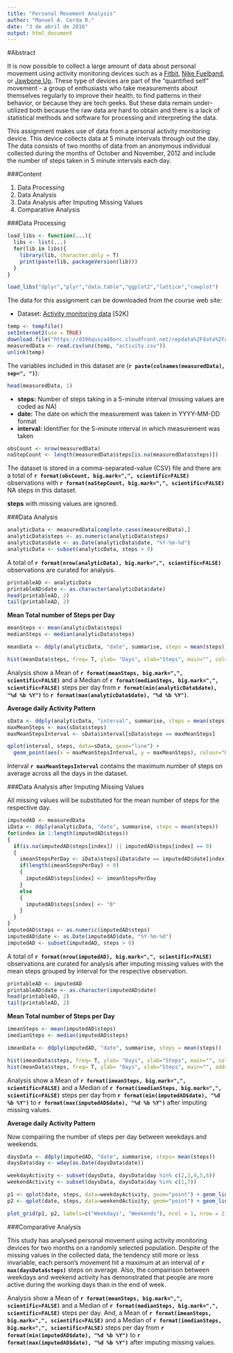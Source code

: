 ```yaml
---
title: "Personal Movement Analysis"
author: "Manuel A. Cerda R."
date: "3 de abril de 2016"
output: html_document
---
```


#Abstract

It is now possible to collect a large amount of data about personal movement using activity monitoring devices such as a [Fitbit](http://www.fitbit.com/), [Nike Fuelband](http://www.nike.com/us/en_us/c/nikeplus-fuel), or [Jawbone Up](https://jawbone.com/up). These type of devices are part of the "quantified self" movement - a group of enthusiasts who take measurements about themselves regularly to improve their health, to find patterns in their behavior, or because they are tech geeks. But these data remain under-utilized both because the raw data are hard to obtain and there is a lack of statistical methods and software for processing and interpreting the data.

This assignment makes use of data from a personal activity monitoring device. This device collects data at 5 minute intervals through out the day. The data consists of two months of data from an anonymous individual collected during the months of October and November, 2012 and include the number of steps taken in 5 minute intervals each day.



###Content

1. Data Processing
2. Data Analysis
3. Data Analysis after Imputing Missing Values
4. Comparative Analysis



###Data Processing

```r
load_libs <- function(...){
  libs <- list(...)
  for(lib in libs){
    library(lib, character.only = T)
    print(paste(lib, packageVersion(lib)))
  }
}

load_libs("dplyr","plyr","data.table","ggplot2","lattice","cowplot")
```


The data for this assignment can be downloaded from the course web site:

+ Dataset: [Activity monitoring data](https://d396qusza40orc.cloudfront.net/repdata%2Fdata%2Factivity.zip) [52K]


```r
temp <- tempfile()
setInternet2(use = TRUE)
download.file("https://d396qusza40orc.cloudfront.net/repdata%2Fdata%2Factivity.zip", temp)
measuredData <- read.csv(unz(temp, "activity.csv"))
unlink(temp)
```


The variables included in this dataset are (**`r paste(colnames(measuredData), sep=", ")`**):

```r
head(measuredData, 1)
```

+ **steps:** Number of steps taking in a 5-minute interval (missing values are coded as NA)
+ **date:** The date on which the measurement was taken in YYYY-MM-DD format
+ **interval:** Identifier for the 5-minute interval in which measurement was taken


```r
obsCount <- nrow(measuredData)
naStepCount <- length(measuredData$steps[is.na(measuredData$steps)])
```

The dataset is stored in a comma-separated-value (CSV) file and there are a total of **`r format(obsCount, big.mark=",", scientific=FALSE)`** observations with **`r format(naStepCount, big.mark=",", scientific=FALSE)`** NA steps in this dataset.


**steps** with missing values are ignored.



###Data Analysis

```r
analyticData <- measuredData[complete.cases(measuredData),]
analyticData$steps <- as.numeric(analyticData$steps)
analyticData$date <- as.Date(analyticData$date, "%Y-%m-%d")
analyticData <- subset(analyticData, steps > 0)
```

A total of **`r format(nrow(analyticData), big.mark=",", scientific=FALSE)`** observations are curated for analysis.

```r
printableAD <- analyticData
printableAD$date <- as.character(analyticData$date)
head(printableAD, 2)
tail(printableAD, 2)
```


**Mean Total number of Steps per Day**

```r
meanSteps <- mean(analyticData$steps)
medianSteps <- median(analyticData$steps)

meanData <- ddply(analyticData, "date", summarise, steps = mean(steps))

hist(meanData$steps, freq= T, ylab= "Days", xlab="Steps", main="", col=rgb(0, 1, 0, 0.25))
```

Analysis show a Mean of **`r format(meanSteps, big.mark=",", scientific=FALSE)`** and a Median of **`r format(medianSteps, big.mark=",", scientific=FALSE)`** steps per day from **`r format(min(analyticData$date), "%d %b %Y")`** to **`r format(max(analyticData$date), "%d %b %Y")`**.


**Average daily Activity Pattern**

```r
sData <- ddply(analyticData, "interval", summarise, steps = mean(steps))
maxMeanSteps <- max(sData$steps)
maxMeanStepsInterval <- sData$interval[sData$steps == maxMeanSteps]

qplot(interval, steps, data=sData, geom="line") + 
  geom_point(aes(x = maxMeanStepsInterval, y = maxMeanSteps), colour="Green")
```

Interval **`r maxMeanStepsInterval`** contains the maximum number of steps on average across all the days in the dataset.



###Data Analysis after Imputing Missing Values 

All missing values will be substituted for the mean number of steps for the respective day.

```r
imputedAD <- measuredData
iData <- ddply(analyticData, "date", summarise, steps = mean(steps))
for(index in 1:length(imputedAD$steps))
{
  if(is.na(imputedAD$steps[index]) || imputedAD$steps[index] == 0)
  {
    imeanStepsPerDay <- iData$steps[iData$date == imputedAD$date[index]]
    if(length(imeanStepsPerDay) > 0)
    {
      imputedAD$steps[index] <- imeanStepsPerDay
    }
    else
    {  
      imputedAD$steps[index] <- "0"
    }
  }
}
imputedAD$steps <- as.numeric(imputedAD$steps)
imputedAD$date <- as.Date(imputedAD$date, "%Y-%m-%d")
imputedAD <- subset(imputedAD, steps > 0)
```

A total of **`r format(nrow(imputedAD), big.mark=",", scientific=FALSE)`** observations are curated for analysis after imputing missing values with the mean steps grouped by interval for the respective observation.

```r
printableAD <- imputedAD
printableAD$date <- as.character(imputedAD$date)
head(printableAD, 2)
tail(printableAD, 2)
```


**Mean Total number of Steps per Day**

```r
imeanSteps <- mean(imputedAD$steps)
imedianSteps <- median(imputedAD$steps)

imeanData <- ddply(imputedAD, "date", summarise, steps = mean(steps))

hist(imeanData$steps, freq= T, ylab= "Days", xlab="Steps", main="", col=rgb(0, 1, 0, 0.25))
hist(meanData$steps, freq= T, ylab= "Days", xlab="Steps", main="", add=T, col=rgb(0, 1, 0, 0.25))
```

Analysis show a Mean of **`r format(imeanSteps, big.mark=",", scientific=FALSE)`** and a Median of **`r format(imedianSteps, big.mark=",", scientific=FALSE)`** steps per day from **`r format(min(imputedAD$date), "%d %b %Y")`** to **`r format(max(imputedAD$date), "%d %b %Y")`** after imputing missing values.


**Average daily Activity Pattern**

Now compairing the number of steps per day between weekdays and weekends.

```r
daysData <- ddply(imputedAD, "date", summarise, steps= mean(steps))
daysData$day <- wday(as.Date(daysData$date))

weekdayActivity <- subset(daysData, daysData$day %in% c(2,3,4,5,6))
weekendActivity <- subset(daysData, daysData$day %in% c(1,7))

p1 <- qplot(date, steps, data=weekdayActivity, geom="point") + geom_line(colour="orange")
p2 <- qplot(date, steps, data=weekendActivity, geom="point") + geom_line(colour="pink")

plot_grid(p1, p2, labels=c("Weekdays", "Weekends"), ncol = 1, nrow = 2)
```



###Comparative Analysis

This study has analysed personal movement using activity monitoring devices for two months on a randomly selected population. Despite of the missing values in the collected data, the tendency still more or less invariable, each person's movement hit a maximum at an interval of **`r max(daysData$steps)`** steps on average. Also, the compairison between weekdays and weekend activity has demonstrated that people are more active during the working days than in the end of week.

Analysis show a Mean of **`r format(meanSteps, big.mark=",", scientific=FALSE)`** and a Median of **`r format(medianSteps, big.mark=",", scientific=FALSE)`** steps per day. And, a Mean of **`r format(imeanSteps, big.mark=",", scientific=FALSE)`** and a Median of **`r format(imedianSteps, big.mark=",", scientific=FALSE)`** steps per day from **`r format(min(imputedAD$date), "%d %b %Y")`** to **`r format(max(imputedAD$date), "%d %b %Y")`** after imputing missing values.